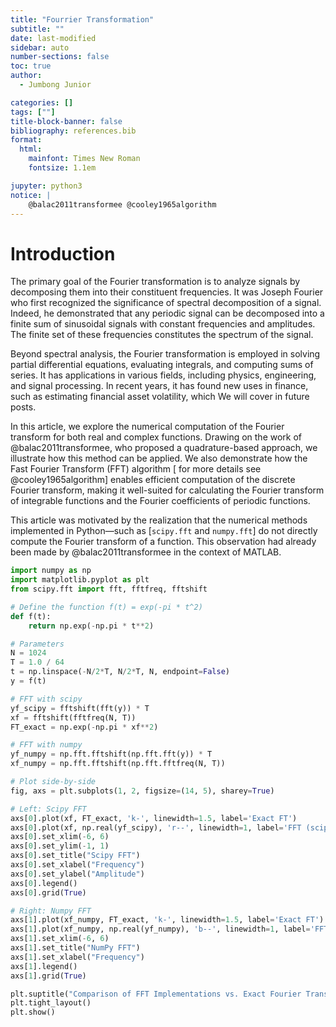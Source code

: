 ```yaml
---
title: "Fourrier Transformation"
subtitle: ""
date: last-modified
sidebar: auto
number-sections: false
toc: true
author:
  - Jumbong Junior 

categories: []
tags: [""]
title-block-banner: false
bibliography: references.bib
format: 
  html: 
    mainfont: Times New Roman
    fontsize: 1.1em

jupyter: python3
notice: |
    @balac2011transformee @cooley1965algorithm
---
```


# Introduction

The primary goal of the Fourier transformation is to analyze signals by decomposing them into their constituent frequencies. It was Joseph Fourier who first recognized the significance of spectral decomposition of a signal. Indeed, he demonstrated that any periodic signal can be decomposed into a finite sum of sinusoidal signals with constant frequencies and amplitudes. The finite set of these frequencies constitutes the spectrum of the signal. 

Beyond spectral analysis, the Fourier transformation is employed in solving partial differential equations, evaluating integrals, and computing sums of series. It has applications in various fields, including physics, engineering, and signal processing. In recent years, it has found new uses in finance, such as estimating financial asset volatility, which We will cover in future posts.

In this article, we explore the numerical computation of the Fourier transform for both real and complex functions. Drawing on the work of @balac2011transformee, who proposed a quadrature-based approach, we illustrate how this method can be applied. We also demonstrate how the Fast Fourier Transform (FFT) algorithm [ for more details see @cooley1965algorithm] enables efficient computation of the discrete Fourier transform, making it well-suited for calculating the Fourier transform of integrable functions and the Fourier coefficients of periodic functions.

This article was motivated by the realization that the numerical methods implemented in Python—such as [`scipy.fft` and `numpy.fft`] do not directly compute the Fourier transform of a function. This observation had already been made by @balac2011transformee in the context of MATLAB.




```python

import numpy as np
import matplotlib.pyplot as plt
from scipy.fft import fft, fftfreq, fftshift

# Define the function f(t) = exp(-pi * t^2)
def f(t):
    return np.exp(-np.pi * t**2)

# Parameters
N = 1024
T = 1.0 / 64
t = np.linspace(-N/2*T, N/2*T, N, endpoint=False)
y = f(t)

# FFT with scipy
yf_scipy = fftshift(fft(y)) * T
xf = fftshift(fftfreq(N, T))
FT_exact = np.exp(-np.pi * xf**2)

# FFT with numpy
yf_numpy = np.fft.fftshift(np.fft.fft(y)) * T
xf_numpy = np.fft.fftshift(np.fft.fftfreq(N, T))

# Plot side-by-side
fig, axs = plt.subplots(1, 2, figsize=(14, 5), sharey=True)

# Left: Scipy FFT
axs[0].plot(xf, FT_exact, 'k-', linewidth=1.5, label='Exact FT')
axs[0].plot(xf, np.real(yf_scipy), 'r--', linewidth=1, label='FFT (scipy)')
axs[0].set_xlim(-6, 6)
axs[0].set_ylim(-1, 1)
axs[0].set_title("Scipy FFT")
axs[0].set_xlabel("Frequency")
axs[0].set_ylabel("Amplitude")
axs[0].legend()
axs[0].grid(True)

# Right: Numpy FFT
axs[1].plot(xf_numpy, FT_exact, 'k-', linewidth=1.5, label='Exact FT')
axs[1].plot(xf_numpy, np.real(yf_numpy), 'b--', linewidth=1, label='FFT (numpy)')
axs[1].set_xlim(-6, 6)
axs[1].set_title("NumPy FFT")
axs[1].set_xlabel("Frequency")
axs[1].legend()
axs[1].grid(True)

plt.suptitle("Comparison of FFT Implementations vs. Exact Fourier Transform", fontsize=14)
plt.tight_layout()
plt.show()

```